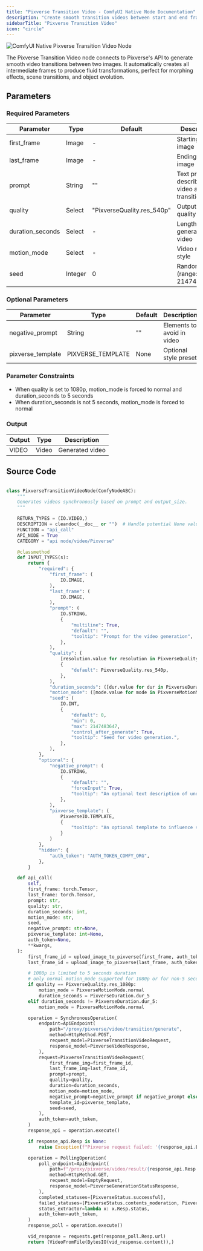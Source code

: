 ```yaml
---
title: "Pixverse Transition Video - ComfyUI Native Node Documentation"
description: "Create smooth transition videos between start and end frames using Pixverse AI"
sidebarTitle: "Pixverse Transition Video"
icon: "circle"
---
```


![ComfyUI Native Pixverse Transition Video Node](/images/built-in-nodes/api_nodes/pixverse/pixverse-transition-video.jpg)

The Pixverse Transition Video node connects to Pixverse's API to generate smooth video transitions between two images. It automatically creates all intermediate frames to produce fluid transformations, perfect for morphing effects, scene transitions, and object evolution.

## Parameters

### Required Parameters

| Parameter        | Type    | Default                    | Description                                 |
| ---------------- | ------- | -------------------------- | ------------------------------------------- |
| first_frame      | Image   | -                          | Starting frame image                        |
| last_frame       | Image   | -                          | Ending frame image                          |
| prompt           | String  | ""                         | Text prompt describing video and transition |
| quality          | Select  | "PixverseQuality.res_540p" | Output video quality                        |
| duration_seconds | Select  | -                          | Length of generated video                   |
| motion_mode      | Select  | -                          | Video motion style                          |
| seed             | Integer | 0                          | Random seed (range: 0-2147483647)           |

### Optional Parameters

| Parameter         | Type              | Default | Description                |
| ----------------- | ----------------- | ------- | -------------------------- |
| negative_prompt   | String            | ""      | Elements to avoid in video |
| pixverse_template | PIXVERSE_TEMPLATE | None    | Optional style preset      |

### Parameter Constraints

- When quality is set to 1080p, motion_mode is forced to normal and duration_seconds to 5 seconds
- When duration_seconds is not 5 seconds, motion_mode is forced to normal

### Output

| Output | Type  | Description     |
| ------ | ----- | --------------- |
| VIDEO  | Video | Generated video |

## Source Code

```python

class PixverseTransitionVideoNode(ComfyNodeABC):
    """
    Generates videos synchronously based on prompt and output_size.
    """

    RETURN_TYPES = (IO.VIDEO,)
    DESCRIPTION = cleandoc(__doc__ or "")  # Handle potential None value
    FUNCTION = "api_call"
    API_NODE = True
    CATEGORY = "api node/video/Pixverse"

    @classmethod
    def INPUT_TYPES(s):
        return {
            "required": {
                "first_frame": (
                    IO.IMAGE,
                ),
                "last_frame": (
                    IO.IMAGE,
                ),
                "prompt": (
                    IO.STRING,
                    {
                        "multiline": True,
                        "default": "",
                        "tooltip": "Prompt for the video generation",
                    },
                ),
                "quality": (
                    [resolution.value for resolution in PixverseQuality],
                    {
                        "default": PixverseQuality.res_540p,
                    },
                ),
                "duration_seconds": ([dur.value for dur in PixverseDuration],),
                "motion_mode": ([mode.value for mode in PixverseMotionMode],),
                "seed": (
                    IO.INT,
                    {
                        "default": 0,
                        "min": 0,
                        "max": 2147483647,
                        "control_after_generate": True,
                        "tooltip": "Seed for video generation.",
                    },
                ),
            },
            "optional": {
                "negative_prompt": (
                    IO.STRING,
                    {
                        "default": "",
                        "forceInput": True,
                        "tooltip": "An optional text description of undesired elements on an image.",
                    },
                ),
                "pixverse_template": (
                    PixverseIO.TEMPLATE,
                    {
                        "tooltip": "An optional template to influence style of generation, created by the Pixverse Template node."
                    }
                )
            },
            "hidden": {
                "auth_token": "AUTH_TOKEN_COMFY_ORG",
            },
        }

    def api_call(
        self,
        first_frame: torch.Tensor,
        last_frame: torch.Tensor,
        prompt: str,
        quality: str,
        duration_seconds: int,
        motion_mode: str,
        seed,
        negative_prompt: str=None,
        pixverse_template: int=None,
        auth_token=None,
        **kwargs,
    ):
        first_frame_id = upload_image_to_pixverse(first_frame, auth_token=auth_token)
        last_frame_id = upload_image_to_pixverse(last_frame, auth_token=auth_token)

        # 1080p is limited to 5 seconds duration
        # only normal motion_mode supported for 1080p or for non-5 second duration
        if quality == PixverseQuality.res_1080p:
            motion_mode = PixverseMotionMode.normal
            duration_seconds = PixverseDuration.dur_5
        elif duration_seconds != PixverseDuration.dur_5:
            motion_mode = PixverseMotionMode.normal

        operation = SynchronousOperation(
            endpoint=ApiEndpoint(
                path="/proxy/pixverse/video/transition/generate",
                method=HttpMethod.POST,
                request_model=PixverseTransitionVideoRequest,
                response_model=PixverseVideoResponse,
            ),
            request=PixverseTransitionVideoRequest(
                first_frame_img=first_frame_id,
                last_frame_img=last_frame_id,
                prompt=prompt,
                quality=quality,
                duration=duration_seconds,
                motion_mode=motion_mode,
                negative_prompt=negative_prompt if negative_prompt else None,
                template_id=pixverse_template,
                seed=seed,
            ),
            auth_token=auth_token,
        )
        response_api = operation.execute()

        if response_api.Resp is None:
            raise Exception(f"Pixverse request failed: '{response_api.ErrMsg}'")

        operation = PollingOperation(
            poll_endpoint=ApiEndpoint(
                path=f"/proxy/pixverse/video/result/{response_api.Resp.video_id}",
                method=HttpMethod.GET,
                request_model=EmptyRequest,
                response_model=PixverseGenerationStatusResponse,
            ),
            completed_statuses=[PixverseStatus.successful],
            failed_statuses=[PixverseStatus.contents_moderation, PixverseStatus.failed, PixverseStatus.deleted],
            status_extractor=lambda x: x.Resp.status,
            auth_token=auth_token,
        )
        response_poll = operation.execute()

        vid_response = requests.get(response_poll.Resp.url)
        return (VideoFromFile(BytesIO(vid_response.content)),)
``` 